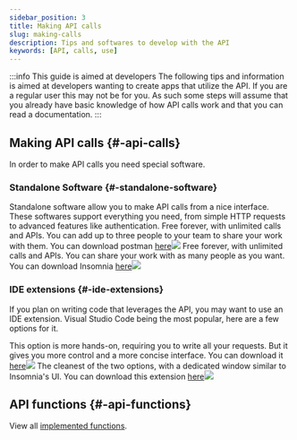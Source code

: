 ```yaml
---
sidebar_position: 3
title: Making API calls
slug: making-calls
description: Tips and softwares to develop with the API
keywords: [API, calls, use]
---
```





:::info This guide is aimed at developers
The following tips and information is aimed at developers wanting to create apps that utilize the API. If you are a regular user this may not be for you. 
As such some steps will assume that you already have basic knowledge of how API calls work and that you can read a documentation.
:::

## Making API calls {#-api-calls}

In order to make API calls you need special software.


### Standalone Software {#-standalone-software}

Standalone software allow you to make API calls from a nice interface. These softwares support everything you need, from simple HTTP requests to advanced features like authentication.
<Tabs>
  <TabItem value="postman" label="Postman">Free forever, with unlimited calls and APIs. You can add up to three people to your team to share your work with them.
    You can download postman <a href="https://www.postman.com/downloads/">here</a><img src="/img/docs/intro-api/postman.png"></img></TabItem>
  <TabItem value="insomnia" label="Insomnia">Free forever, with unlimited calls and APIs. You can share your work with as many people as you want.
  You can download Insomnia <a href="https://insomnia.rest/download">here</a><img src="/img/docs/intro-api/insomnia.png"></img></TabItem>
</Tabs>


### IDE extensions {#-ide-extensions}

If you plan on writing code that leverages the API, you may want to use an IDE extension. Visual Studio Code being the most popular, here are a few options for it.

<Tabs>
  <TabItem value="rest client" label="Rest Client">This option is more hands-on, requiring you to write all your requests. But it gives you more control and a more concise interface. You can download it <a href="https://marketplace.visualstudio.com/items?itemName=humao.rest-client">here</a><img src="/img/docs/intro-api/rest-client.png"></img></TabItem>
  <TabItem value="thunder client" label="Thunder Client">The cleanest of the two options, with a dedicated window similar to Insomnia's UI. You can download this extension <a href="https://marketplace.visualstudio.com/items?itemName=rangav.vscode-thunder-client">here</a><img src="/img/docs/intro-api/thunder-client.png"></img></TabItem>
</Tabs>

## API functions {#-api-functions}

View all  [implemented functions](https://documenter.getpostman.com/view/7749159/TzJsexSC).

